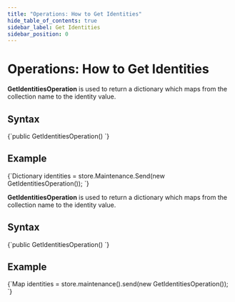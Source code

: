 ```yaml
---
title: "Operations: How to Get Identities"
hide_table_of_contents: true
sidebar_label: Get Identities
sidebar_position: 0
---
```





# Operations: How to Get Identities
<LanguageSwitcher supportedLanguages={supportedLanguages} />
<LanguageContent language="csharp">


**GetIdentitiesOperation** is used to return a dictionary which maps from the collection name to the identity value.

## Syntax

<TabItem value="sample_1" label="sample_1">
<CodeBlock language="csharp">
{`public GetIdentitiesOperation()
`}
</CodeBlock>
</TabItem>

## Example

<TabItem value="sample_2" label="sample_2">
<CodeBlock language="csharp">
{`Dictionary<string, long> identities = store.Maintenance.Send(new GetIdentitiesOperation());
`}
</CodeBlock>
</TabItem>


</LanguageContent>
<LanguageContent language="java">


**GetIdentitiesOperation** is used to return a dictionary which maps from the collection name to the identity value.

## Syntax

<TabItem value="sample_1" label="sample_1">
<CodeBlock language="java">
{`public GetIdentitiesOperation()
`}
</CodeBlock>
</TabItem>

## Example

<TabItem value="sample_2" label="sample_2">
<CodeBlock language="java">
{`Map<String, Long> identities
    = store.maintenance().send(new GetIdentitiesOperation());
`}
</CodeBlock>
</TabItem>


</LanguageContent>

<!---
### Document Identifiers
- [Working with Document Identifiers](../../../../client-api/document-identifiers/working-with-document-identifiers)
- [Global ID Generation Conventions](../../../../client-api/configuration/identifier-generation/global)
- [Type-specific ID Generation Conventions](../../../../client-api/configuration/identifier-generation/type-specific)

### Knowledge Base
- [Document Identifier Generation](../../../../server/kb/document-identifier-generation)

### Operations
- [What are Operations](../../../../client-api/operations/what-are-operations)


-->